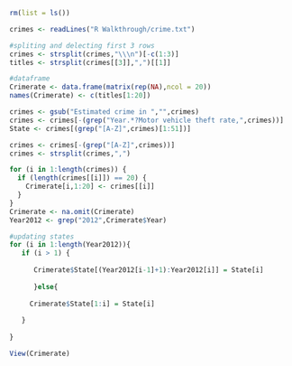```{r Project 4_N Allamaneni_J Testa, echo=TRUE}
rm(list = ls())

crimes <- readLines("R Walkthrough/crime.txt")

#spliting and delecting first 3 rows
crimes <- strsplit(crimes,"\\\n")[-c(1:3)]
titles <- strsplit(crimes[[3]],",")[[1]]

#dataframe
Crimerate <- data.frame(matrix(rep(NA),ncol = 20))
names(Crimerate) <- c(titles[1:20])

crimes <- gsub("Estimated crime in ","",crimes)
crimes <- crimes[-(grep("Year.*?Motor vehicle theft rate,",crimes))]
State <- crimes[(grep("[A-Z]",crimes)[1:51])]

crimes <- crimes[-(grep("[A-Z]",crimes))]
crimes <- strsplit(crimes,",")

for (i in 1:length(crimes)) {
  if (length(crimes[[i]]) == 20) {
    Crimerate[i,1:20] <- crimes[[i]]
  }
}
Crimerate <- na.omit(Crimerate)
Year2012 <- grep("2012",Crimerate$Year)

#updating states
for (i in 1:length(Year2012)){
   if (i > 1) {
   
      Crimerate$State[(Year2012[i-1]+1):Year2012[i]] = State[i]  
   
      }else{
     
     Crimerate$State[1:i] = State[i]
  
   }
  
}

View(Crimerate)
```

